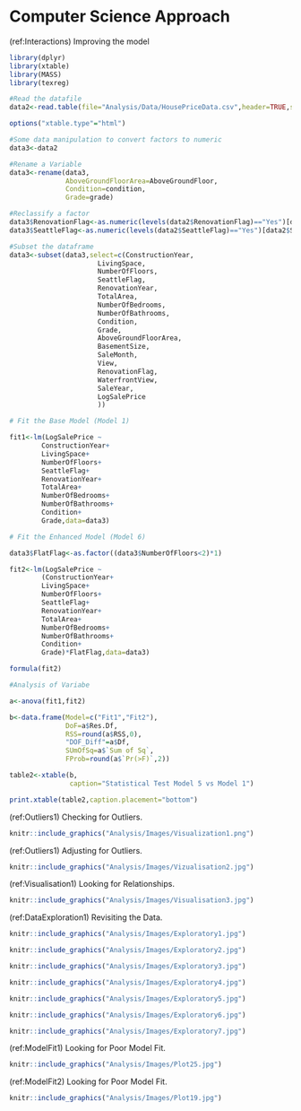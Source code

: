 # Computer Science Approach

(ref:Interactions) Improving the model

```r
library(dplyr)
library(xtable)
library(MASS)
library(texreg)

#Read the datafile
data2<-read.table(file="Analysis/Data/HousePriceData.csv",header=TRUE,sep=",",stringsAsFactors = TRUE)

options("xtable.type"="html")

```

```r

#Some data manipulation to convert factors to numeric
data3<-data2

#Rename a Variable
data3<-rename(data3,
              AboveGroundFloorArea=AboveGroundFloor,
              Condition=condition,
              Grade=grade)

#Reclassify a factor
data3$RenovationFlag<-as.numeric(levels(data2$RenovationFlag)=="Yes")[data2$RenovationFlag]
data3$SeattleFlag<-as.numeric(levels(data2$SeattleFlag)=="Yes")[data2$SeattleFlag]

#Subset the dataframe
data3<-subset(data3,select=c(ConstructionYear,
                      LivingSpace,
                      NumberOfFloors,
                      SeattleFlag,
                      RenovationYear,
                      TotalArea,
                      NumberOfBedrooms,
                      NumberOfBathrooms,
                      Condition,
                      Grade,
                      AboveGroundFloorArea,
                      BasementSize,
                      SaleMonth,
                      View,
                      RenovationFlag,
                      WaterfrontView,
                      SaleYear,
                      LogSalePrice
                      ))

# Fit the Base Model (Model 1)

fit1<-lm(LogSalePrice ~
        ConstructionYear+
        LivingSpace+
        NumberOfFloors+
        SeattleFlag+
        RenovationYear+
        TotalArea+
        NumberOfBedrooms+
        NumberOfBathrooms+
        Condition+
        Grade,data=data3)

# Fit the Enhanced Model (Model 6)

data3$FlatFlag<-as.factor((data3$NumberOfFloors<2)*1)

fit2<-lm(LogSalePrice ~
        (ConstructionYear+
        LivingSpace+
        NumberOfFloors+
        SeattleFlag+
        RenovationYear+
        TotalArea+
        NumberOfBedrooms+
        NumberOfBathrooms+
        Condition+
        Grade)*FlatFlag,data=data3)


```

```r
formula(fit2)
```



```r
#Analysis of Variabe

a<-anova(fit1,fit2)

b<-data.frame(Model=c("Fit1","Fit2"),
              DoF=a$Res.Df,
              RSS=round(a$RSS,0),
              "DOF_Diff"=a$Df,
              SUmOfSq=a$`Sum of Sq`,
              FProb=round(a$`Pr(>F)`,2))

table2<-xtable(b,
               caption="Statistical Test Model 5 vs Model 1")


```

```r
print.xtable(table2,caption.placement="bottom")

```



(ref:Outliers1) Checking for Outliers.

```r
knitr::include_graphics("Analysis/Images/Visualization1.png")
```

(ref:Outliers1) Adjusting for Outliers.

```r
knitr::include_graphics("Analysis/Images/Vizualisation2.jpg")
```

(ref:Visualisation1) Looking for Relationships.

```r
knitr::include_graphics("Analysis/Images/Visualisation3.jpg")
```

(ref:DataExploration1) Revisiting the Data.

```r
knitr::include_graphics("Analysis/Images/Exploratory1.jpg")

knitr::include_graphics("Analysis/Images/Exploratory2.jpg")

knitr::include_graphics("Analysis/Images/Exploratory3.jpg")

knitr::include_graphics("Analysis/Images/Exploratory4.jpg")

knitr::include_graphics("Analysis/Images/Exploratory5.jpg")

knitr::include_graphics("Analysis/Images/Exploratory6.jpg")

```

```r
knitr::include_graphics("Analysis/Images/Exploratory7.jpg")
```



(ref:ModelFit1) Looking for Poor Model Fit.

```r
knitr::include_graphics("Analysis/Images/Plot25.jpg")
```

(ref:ModelFit2) Looking for Poor Model Fit.

```r
knitr::include_graphics("Analysis/Images/Plot19.jpg")
```
